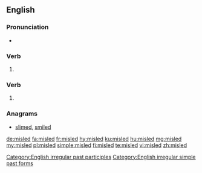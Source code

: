 ==English==

===Pronunciation===
* {{IPA|/ˌmɪsˈlɛd/|lang=en}}

===Verb===
{{head|en|verb form}}

# {{en-past of|mislead}}

===Verb===
{{head|en|verb form}}

# {{en-past of|misle}}

===Anagrams===
* [[slimed#English|slimed]], [[smiled#English|smiled]]

[[Category:English irregular past participles]]
[[Category:English irregular simple past forms]]

[[de:misled]]
[[fa:misled]]
[[fr:misled]]
[[hy:misled]]
[[ku:misled]]
[[hu:misled]]
[[mg:misled]]
[[my:misled]]
[[pl:misled]]
[[simple:misled]]
[[fi:misled]]
[[te:misled]]
[[vi:misled]]
[[zh:misled]]